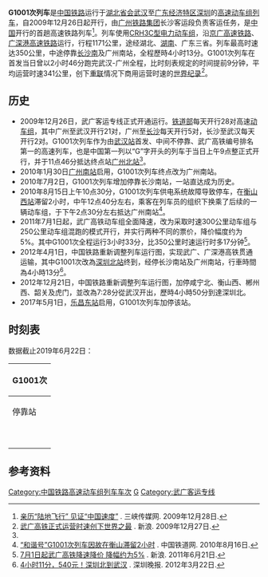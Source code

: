 {{update|time=2017-03-07}}
{{Infobox CHNTrain
| name_bgcolor = blue
| Photoname = CRH3C列车
| 国铁列车     = G1001次列车
| 开行      = 2009年12月26日
| 铁路局    = [[武汉铁路局|武汉铁路局]]
| 客运段    = 武汉客运段
| 等级      = [[高速动车组列车|高速动车组列车]]
| 曾用车次   = 
| 目前车次   = G1001
| 运行区间   = [[武汉站|武汉站]]→[[深圳北站|深圳北站]]
| 途径线路   = [[京广高速铁路|京广高速铁路]]、[[广深港高速铁路|广深港高速铁路]]
| 发车时间   = 07:25
| 终到时间   = 12:12
| 全程时间   = 4小时47分
| 停靠 = [[长沙南站|长沙南站]]、[[广州南站|广州南站]]
| 车体  = [[和谐号CRH380A型电力动车组|CRH380AL型电力动车组]]
}} 
'''G1001次列车'''是[[中国铁路|中国铁路]]运行于[[湖北|湖北]][[首府|省会]][[武汉|武汉]]至[[广东|广东]][[经济特区|经济特区]][[深圳|深圳]]的[[高速动车组列车|高速动车组列车]]，自2009年12月26日起开行，由[[广州铁路集团|广州铁路集团]]长沙客运段负责客运任务，是[[中国|中国]]开行的首趟高速铁路列车<ref name="G">[http://news.cn3x.com.cn/html/200912/28/20091228074315.htm 亲历“陆地飞行” 见证“中国速度”] {{Wayback|url=http://news.cn3x.com.cn/html/200912/28/20091228074315.htm |date=20150624170654 }}. 三峡传媒网. 2009年12月28日.</ref>。列车使用[[和谐号CRH3型电力动车组|CRH3C型电力动车组]]，沿[[京广高速铁路|京广高速铁路]]、[[广深港高速铁路|广深港高速铁路]]运行，行程1171公里，途经湖北、[[湖南|湖南]]、广东三省。列车最高时速达350公里，中途停靠[[长沙南站|长沙南]]及广州南站，全程歷時4小时13分。G1001次列车在首发当日曾以2小时46分跑完武汉-广州全程，比时刻表规定的时间提前9分钟，平均运营时速341公里，创下[[機車重聯|重联]]情况下商用运营时速的[[世界纪录|世界纪录]]<ref>[http://news.sina.com.cn/c/2009-12-27/031119345510.shtml 武广高铁正式运营时速创下世界之最] {{Wayback|url=http://news.sina.com.cn/c/2009-12-27/031119345510.shtml |date=20100515084826 }}. 新浪. 2009年12月27日.</ref>。

==历史==
*2009年12月26日，武广客运专线正式开通运行。[[中华人民共和国铁道部|铁道部]]每天开行28对高速[[动车组|动车组]]，其中广州至武汉开行21对，广州至[[长沙|长沙]]每天开行5对，长沙至武汉每天开行2对。G1001次列车作为由[[武汉站|武汉站]]首发、中间不停靠、武广高铁编号排名第一的高速列车，也是中国第一列以“G”字开头的列车于当日上午9点整正式开行，并于11点46分抵达终点站[[广州北站|广州北站]]<ref name="G"/>。
*2010年1月30日[[广州南站|广州南站]]启用，G1001次列车终点改为广州南站。
*2010年7月2日，G1001次列车增加停靠长沙南站，一站直达成为历史。
*2010年8月15日上午10点30分，G1001次列车供电系统故障导致停车，在[[衡山西站|衡山西站]]滞留2小时，中午12点40分左右，乘客在列车员的组织下换乘了后续的一辆动车组，于下午2点30分左右抵达广州南站<ref>[http://news.railcn.net/201008/162668.html “和谐号”G1001次列车因故在衡山滞留2小时] {{Webarchive|url=https://archive.is/20120724151055/http://news.railcn.net/201008/162668.html |date=2012-07-24 }}. 中国铁道网. 2010年8月16日.</ref>。
*2011年7月1日起，武广高铁动车组全面降速，改为采取时速300公里动车组与250公里动车组混跑的模式开行，并实行两种不同的票价，降价幅度约为5%。其中G1001次全程运行3小时33分，比350公里时速运行时多17分钟<ref>[http://finance.sina.com.cn/chanjing/cyxw/20110621/105310023435.shtml 7月1日起武广高铁降速降价 降幅约为5%] {{Wayback|url=http://finance.sina.com.cn/chanjing/cyxw/20110621/105310023435.shtml |date=20160304120942 }}. 新浪. 2011年6月21日.</ref>。
*2012年4月1日，中国铁路重新调整列车运行图，实现武广、广深港高铁贯通运输，其中G1001次改為[[深圳北站|深圳北站]]终到，经停长沙南站及广州南站，行車時間為4小時13分<ref>[http://wb.sznews.com/html/2012-03/22/content_1973225.htm 4小时11分，540元！深圳北到武汉] {{Webarchive|url=https://archive.is/20120715202044/http://wb.sznews.com/html/2012-03/22/content_1973225.htm |date=2012-07-15 }}. 深圳晚报. 2012年3月22日.</ref>。
*2012年12月21日，中国铁路重新调整列车运行图，加停咸宁北、衡山西、郴州西、韶关及虎门，並改為7:28分從武汉开出，歷時4小時50分到達深圳北。
*2017年5月1日，[[乐昌东站|乐昌东站]]启用，G1001次列车加停该站。

==时刻表==
数据截止2019年6月22日：
{| class="wikitable mw-collapsible mw-collapsed"
! colspan="4"|G1001次
|-
!停靠站!!到点!!里程!!开点
|-
|{{站|武汉}}||—||0||07:25
|-
|{{站|咸宁北}}||07:49||85||07:51
|-
|{{站|长沙南}}||08:50||362||08:54
|-
|{{站|衡陽东}}||09:31||498||09:33
|-
|{{站|乐昌东}}||10:23||692||10:25
|-
|{{站|广州南}}||11:31||1069||11:39
|-
|{{站|深圳北}}||12:10||1171||—
|}

==参考资料==
{{Reflist}}
{{中国高速动车组列车车次}}
[[Category:中国铁路高速动车组列车车次|Category:中国铁路高速动车组列车车次]]
[[Category:中国铁路广州局集团有限公司|G]]
[[Category:武广客运专线|Category:武广客运专线]]